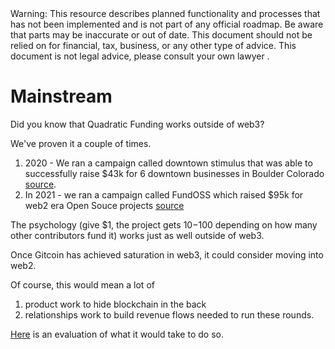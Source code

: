 
<Callout type="warning">
  Warning: This resource describes planned functionality and processes that has
  not been implemented and is not part of any official roadmap. Be aware that parts may be inaccurate or out of
  date.  This document should not be relied on for financial, tax, business, or any other type of advice.  This document is not legal advice, please consult your own lawyer .
</Callout>

# Mainstream

Did you know that Quadratic Funding works outside of web3?

We've proven it a couple of times.
1. 2020 - We ran a campaign called downtown stimulus that was able to successfully raise $43k for 6 downtown businesses in Boulder Colorado [source](https://twitter.com/dtstimulus/status/1305838829245329408).
2. In 2021 - we ran a campaign called FundOSS which raised $95k for web2 era Open Souce projects [source](https://twitter.com/_FundOSS/status/1410604319498407942)

The psychology (give $1, the project gets $10-$100 depending on how many other contributors fund it) works just as well outside of web3.

Once Gitcoin has achieved saturation in web3, it could consider moving into web2.

Of course, this would mean a lot of 
1. product work to hide blockchain in the back
2. relationships work to build revenue flows needed to run these rounds.

[Here](https://www.notion.so/gitcoin/Proposal-Fiat-donations-direct-on-ramping-to-PGN-c58eccd9d5814f6e84e28e4bcf4bb2d1) is an evaluation of what it would take to do so.

